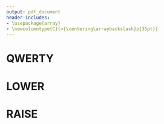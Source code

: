 ```yaml
---
output: pdf_document
header-includes:
- \usepackage{array}
- \newcolumntype{C}{>{\centering\arraybackslash}p{35pt}}
---
```



# QWERTY

\begin{tabular}{|C|C|C|C|C|C|C|}
\hline
 INS & 1 & 2 & 3 & 4 & 5 &  \\
\hline
 TAB & q & w & e & r & t &  \\
\hline
 GUI/ESC & a & s & d & f & g &  \\
\hline
 LCTL & z & x & c & v & b & [ \\
\hline
&  &  &  & ALT & SFT & SPC \\
\hline
\end{tabular}

\begin{tabular}{|C|C|C|C|C|C|C|}
\hline
 & 6 & 7 & 8 & 9 & 0 & DEL \\
\hline
 & y & u & i & o & p & BSPC \\
\hline
 & h & j & k & l & ;\ & ' \\
\hline
 ] & n  & m & , & . & / & SFT \\
\hline
 ENT & LOWER & RAISE &   &  &  &  \\
\hline
\end{tabular}

# LOWER

\begin{tabular}{|C|C|C|C|C|C|C|}
\hline
  &  &  &  &  &  &  \\
\hline
  & HOME & END & PG U & PG D &  &  \\
\hline
  & ~ & | & - & + &  &  \\
\hline
  & ` & \ & \_ & = &  &  \\
\hline
   &  &  &  &  &  &   \\
\hline
\end{tabular}

\begin{tabular}{|C|C|C|C|C|C|C|}
\hline
 &    &  &  &  &  &  \\
\hline
 &  &  &  &  &  &  \\
\hline
 & LEFT & DOWN & UP & RIGHT &  &  \\
\hline
  &  &  &  &  &  &  \\
\hline
  &  &  &  &  &  &  \\
\hline
\end{tabular}

# RAISE

\begin{tabular}{|C|C|C|C|C|C|C|}
\hline
 F12 & F1 & F2  & F3 & F4 & F5 &  \\
\hline
  &  &  &  &  &  &  \\
\hline
  &  &  &  &  &  &  \\
\hline
  &  &  &  &  &  & BTN1  \\
\hline
  &  &  &  &  &  &   \\
\hline
\end{tabular}

\begin{tabular}{|C|C|C|C|C|C|C|}
\hline
 & F6 & F7 & F8 & F9 & F10 & F11 \\
\hline
 & WH L & WH D & WH U & WH R &  &  \\
\hline
 & MS L & MS D & MS U & MS R &  &  \\
\hline
 BTN2 &  &  &  &  &  &  \\
\hline
  &  &  &  &  &  &  \\
\hline
\end{tabular}
